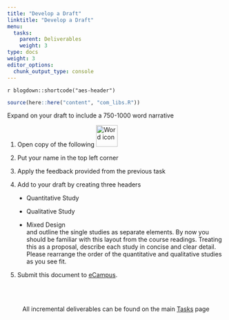 ```yaml
---
title: "Develop a Draft"
linktitle: "Develop a Draft"
menu:
  tasks:
    parent: Deliverables
    weight: 3
type: docs
weight: 3
editor_options: 
  chunk_output_type: console
---
```


`r blogdown::shortcode("aes-header")`

```r
source(here::here("content", "com_libs.R"))
```

<style>
ul {
    margin-left: 1.5em
}

.dark h1 {
color:#6acda5
}

docs-sidebar .docs-toc-item.active a, 
.docs-sidebar .nav > .active:hover > a, 
.docs-sidebar .nav > .active > a {
  font-weight: bold;
  color: #6acda5;
  background-color: transparent;
}
</style>


Expand on your draft to include a 750-1000 word narrative

1. Open copy of the following <img src="/logos/word-ico.png" alt="Word icon" width="50">

2. Put your name in the top left corner

3. Apply the feedback provided from the previous task 
4. Add to your draft by creating three headers

  + Quantitative Study 
  
  + Qualitative Study
  
  + Mixed Design
  <br>
  and outline the single studies as separate elements. By now you should be familiar with this layout from the course readings. Treating this as a proposal, describe each study in concise and clear detail. Please rearrange the order of the quantitative and qualitative studies as you see fit.
  
5. Submit this document to <a target="_blank" href="https://ecampus.wvu.edu/">eCampus</a>.<br><br>

<br />

<center>
<p id="rounded_corners">
All incremental deliverables can be found on the main <a href="/tasks/#deliverables">Tasks</a> page
<p>
</center>

